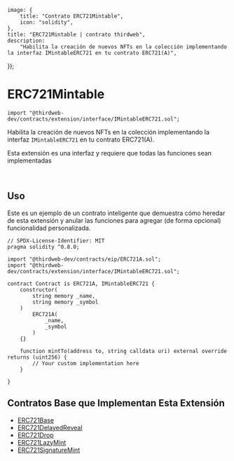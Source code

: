 
	image: {
		title: "Contrato ERC721Mintable",
		icon: "solidity",
	},
	title: "ERC721Mintable | contrato thirdweb",
	description:
		"Habilita la creación de nuevos NFTs en la colección implementando la interfaz IMintableERC721 en tu contrato ERC721(A)",
});


# ERC721Mintable

```solidity
import "@thirdweb-dev/contracts/extension/interface/IMintableERC721.sol";
```

Habilita la creación de nuevos NFTs en la colección implementando la interfaz `IMintableERC721` en tu contrato ERC721(A).

<Callout title="info" variant="info">

Esta extensión es una interfaz y requiere que todas las funciones sean implementadas

</Callout>

<br />

<GithubButtonLink href="https://github.com/thirdweb-dev/contracts/blob/main/contracts/extension/interface/IMintableERC721.sol" />

## Uso

Este es un ejemplo de un contrato inteligente que demuestra cómo heredar de esta extensión y anular las funciones para agregar (de forma opcional) funcionalidad personalizada.

```solidity
// SPDX-License-Identifier: MIT
pragma solidity ^0.8.0;

import "@thirdweb-dev/contracts/eip/ERC721A.sol";
import "@thirdweb-dev/contracts/extension/interface/IMintableERC721.sol";

contract Contract is ERC721A, IMintableERC721 {
    constructor(
        string memory _name,
        string memory _symbol
    )
        ERC721A(
            _name,
            _symbol
        )
    {}

    function mintTo(address to, string calldata uri) external override returns (uint256) {
        // Your custom implementation here
    }

}
```

## Contratos Base que Implementan Esta Extensión

- [ERC721Base](/contracts/build/base-contracts/erc-721/base)
- [ERC721DelayedReveal](/contracts/build/base-contracts/erc-721/delayed-reveal)
- [ERC721Drop](/contracts/build/base-contracts/erc-721/drop)
- [ERC721LazyMint](/contracts/build/base-contracts/erc-721/lazy-mint)
- [ERC721SignatureMint](/contracts/build/base-contracts/erc-721/signature-mint)
